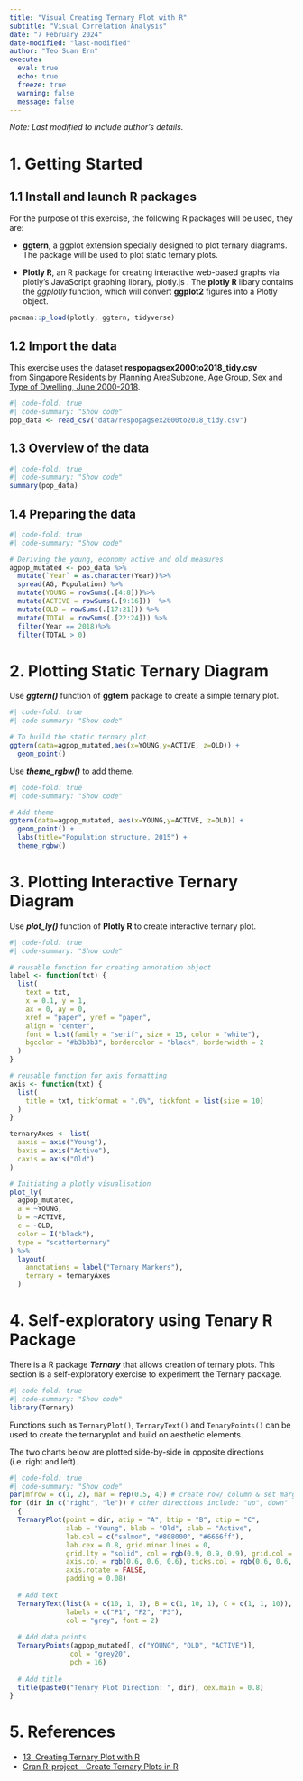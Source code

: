 ```yaml
---
title: "Visual Creating Ternary Plot with R"
subtitle: "Visual Correlation Analysis"
date: "7 February 2024"
date-modified: "last-modified"
author: "Teo Suan Ern"
execute: 
  eval: true
  echo: true
  freeze: true
  warning: false
  message: false
---
```


*Note: Last modified to include author’s details.*

# 1. Getting Started

## 1.1 Install and launch R packages

For the purpose of this exercise, the following R packages will be used, they are:

-   **ggtern**, a ggplot extension specially designed to plot ternary diagrams. The package will be used to plot static ternary plots.

-   **Plotly R**, an R package for creating interactive web-based graphs via plotly’s JavaScript graphing library, plotly.js . The **plotly R** libary contains the *ggplotly* function, which will convert **ggplot2** figures into a Plotly object.

```r
pacman::p_load(plotly, ggtern, tidyverse)
```

## 1.2 Import the data

This exercise uses the dataset **respopagsex2000to2018_tidy.csv** from [Singapore Residents by Planning AreaSubzone, Age Group, Sex and Type of Dwelling, June 2000-2018](https://www.singstat.gov.sg/find-data/search-by-theme/population/geographic-distribution/latest-data).

```r
#| code-fold: true 
#| code-summary: "Show code" 
pop_data <- read_csv("data/respopagsex2000to2018_tidy.csv") 
```

## 1.3 Overview of the data

```r
#| code-fold: true 
#| code-summary: "Show code" 
summary(pop_data)
```

## 1.4 Preparing the data

```r
#| code-fold: true 
#| code-summary: "Show code" 

# Deriving the young, economy active and old measures
agpop_mutated <- pop_data %>%
  mutate(`Year` = as.character(Year))%>%
  spread(AG, Population) %>%
  mutate(YOUNG = rowSums(.[4:8]))%>%
  mutate(ACTIVE = rowSums(.[9:16]))  %>%
  mutate(OLD = rowSums(.[17:21])) %>%
  mutate(TOTAL = rowSums(.[22:24])) %>%
  filter(Year == 2018)%>%
  filter(TOTAL > 0)
```

# 2. Plotting Static Ternary Diagram

Use ***ggtern()*** function of **ggtern** package to create a simple ternary plot.

```r
#| code-fold: true 
#| code-summary: "Show code" 

# To build the static ternary plot
ggtern(data=agpop_mutated,aes(x=YOUNG,y=ACTIVE, z=OLD)) +
  geom_point()
```

Use ***theme_rgbw()*** to add theme.

```r
#| code-fold: true 
#| code-summary: "Show code" 

# Add theme
ggtern(data=agpop_mutated, aes(x=YOUNG,y=ACTIVE, z=OLD)) +
  geom_point() +
  labs(title="Population structure, 2015") +
  theme_rgbw()
```

# 3. Plotting Interactive Ternary Diagram

Use ***plot_ly()*** function of **Plotly R** to create interactive ternary plot.

```r
#| code-fold: true 
#| code-summary: "Show code" 

# reusable function for creating annotation object
label <- function(txt) {
  list(
    text = txt, 
    x = 0.1, y = 1,
    ax = 0, ay = 0,
    xref = "paper", yref = "paper", 
    align = "center",
    font = list(family = "serif", size = 15, color = "white"),
    bgcolor = "#b3b3b3", bordercolor = "black", borderwidth = 2
  )
}

# reusable function for axis formatting
axis <- function(txt) {
  list(
    title = txt, tickformat = ".0%", tickfont = list(size = 10)
  )
}

ternaryAxes <- list(
  aaxis = axis("Young"), 
  baxis = axis("Active"), 
  caxis = axis("Old")
)

# Initiating a plotly visualisation 
plot_ly(
  agpop_mutated, 
  a = ~YOUNG, 
  b = ~ACTIVE, 
  c = ~OLD, 
  color = I("black"), 
  type = "scatterternary"
) %>%
  layout(
    annotations = label("Ternary Markers"), 
    ternary = ternaryAxes
  )
```

# 4. Self-exploratory using Tenary R Package

There is a R package ***Ternary*** that allows creation of ternary plots. This section is a self-exploratory exercise to experiment the Ternary package.

```r
#| code-fold: true 
#| code-summary: "Show code" 
library(Ternary)
```

Functions such as `TernaryPlot()`, `TernaryText()` and `TenaryPoints()` can be used to create the ternaryplot and build on aesthetic elements.

The two charts below are plotted side-by-side in opposite directions (i.e. right and left).

```r
#| code-fold: true 
#| code-summary: "Show code" 
par(mfrow = c(1, 2), mar = rep(0.5, 4)) # create row/ column & set margin
for (dir in c("right", "le")) # other directions include: "up", down"
  { 
  TernaryPlot(point = dir, atip = "A", btip = "B", ctip = "C",
              alab = "Young", blab = "Old", clab = "Active",
              lab.col = c("salmon", "#808000", "#6666ff"),
              lab.cex = 0.8, grid.minor.lines = 0,
              grid.lty = "solid", col = rgb(0.9, 0.9, 0.9), grid.col = "white",
              axis.col = rgb(0.6, 0.6, 0.6), ticks.col = rgb(0.6, 0.6, 0.6),
              axis.rotate = FALSE,
              padding = 0.08)
  
  # Add text
  TernaryText(list(A = c(10, 1, 1), B = c(1, 10, 1), C = c(1, 1, 10)),
              labels = c("P1", "P2", "P3"),
              col = "grey", font = 2)
  
  # Add data points
  TernaryPoints(agpop_mutated[, c("YOUNG", "OLD", "ACTIVE")],
               col = "grey20",
               pch = 16)
  
  # Add title
  title(paste0("Tenary Plot Direction: ", dir), cex.main = 0.8)
}
```

# 5. References

-   [13  Creating Ternary Plot with R](https://r4va.netlify.app/chap13)
-   [Cran R-project - Create Ternary Plots in R](https://cran.r-project.org/web/packages/Ternary/vignettes/Ternary.html)
